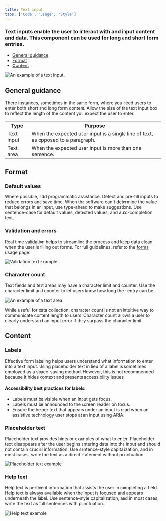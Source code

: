 ```yaml
---
title: Text input
tabs: ['Code', 'Usage', 'Style']
---
```


### Text inputs enable the user to interact with and input content and data. This component can be used for long and short form entries.

<AnchorLinks>

- [General guidance](#general-guidance)
- [Format](#format)
- [Content](#content)

</AnchorLinks>

<ImageComponent cols="8" caption="An example of a text input.">

![An example of a text input.](images/text-input-header-usage.png)

</ImageComponent>

## General guidance

There instances, sometimes in the same form, where you need users to enter both short and long form content. Allow the size of the text input box to reflect the length of the content you expect the user to enter.

| Type       | Purpose                                                                           |
| ---------- | --------------------------------------------------------------------------------- |
| Text input | When the expected user input is a single line of text, as opposed to a paragraph. |
| Text area  | When the expected user input is more than one sentence.                           |

## Format

### Default values

Where possible, add programmatic assistance. Detect and pre-fill inputs to reduce errors and save time. When the software can't determine the value that belongs in an input, use type-ahead to make suggestions. Use sentence-case for default values, detected values, and auto-completion text.

### Validation and errors

Real time validation helps to streamline the process and keep data clean when the user is filling out forms. For full guidelines, refer to the [forms](/components/form/usage) usage page.

<ImageComponent cols="8" caption="Error example">

![Validation text example](images/text-input-usage-2.png)

</ImageComponent>

### Character count

Text fields and text areas may have a character limit and counter. Use the character limit and counter to let users know how long their entry can be. 

<ImageComponent cols="8" caption="An example of a text area.">

![An example of a text area.](images/text-area-usage-1.png)

</ImageComponent>

While useful for data collection, character count is not an intuitive way to communicate content length to users. Character count allows a user to clearly understand an input error if they surpass the character limit.

## Content

### Labels

Effective form labeling helps users understand what information to enter into a text input. Using placeholder text in lieu of a label is sometimes employed as a space-saving method. However, this is not recommended because it hides context and presents accessibility issues.

#### Accessibility best practices for labels:

- Labels must be visible when an input gets focus.
- Labels must be announced to the screen reader on focus.
- Ensure the helper text that appears under an input is read when an assistive technology user stops at an input using ARIA.

### Placeholder text

Placeholder text provides hints or examples of what to enter. Placeholder text disappears after the user begins entering data into the input and should not contain crucial information. Use sentence-style capitalization, and in most cases, write the text as a direct statement without punctuation.

<ImageComponent cols="8" caption="Placeholder text example">

![Placeholder text example](images/text-input-usage-1.png)

</ImageComponent>

### Help text

Help text is pertinent information that assists the user in completing a field. Help text is always available when the input is focused and appears underneath the label. Use sentence-style capitalization, and in most cases, write the text as full sentences with punctuation.

<ImageComponent cols="8">

![Help text example](images/text-input-usage-3.png)

</ImageComponent>


